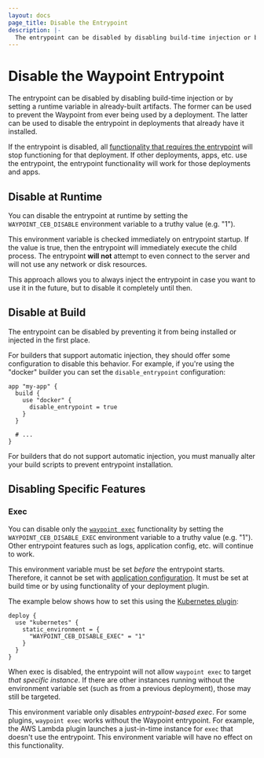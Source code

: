 ```yaml
---
layout: docs
page_title: Disable the Entrypoint
description: |-
  The entrypoint can be disabled by disabling build-time injection or by setting a runtime variable in already-built artifacts.
---
```


# Disable the Waypoint Entrypoint

The entrypoint can be disabled by disabling build-time injection or
by setting a runtime variable in already-built artifacts. The former can
be used to prevent the Waypoint from ever being used by a deployment. The
latter can be used to disable the entrypoint in deployments that already
have it installed.

If the entrypoint is disabled, all
[functionality that requires the entrypoint](/waypoint/docs/entrypoint#functionality)
will stop functioning for that deployment. If other deployments, apps, etc.
use the entrypoint, the entrypoint functionality will work for those
deployments and apps.

## Disable at Runtime

You can disable the entrypoint at runtime by setting the `WAYPOINT_CEB_DISABLE`
environment variable to a truthy value (e.g. "1").

This environment variable is checked immediately on entrypoint startup. If
the value is true, then the entrypoint will immediately execute the
child process. The entrypoint **will not** attempt to even connect to the
server and will not use any network or disk resources.

This approach allows you to always inject the entrypoint in case you
want to use it in the future, but to disable it completely until then.

## Disable at Build

The entrypoint can be disabled by preventing it from being installed or
injected in the first place.

For builders that support automatic injection, they should offer some
configuration to disable this behavior. For example, if you're using the
"docker" builder you can set the `disable_entrypoint` configuration:

```hcl
app "my-app" {
  build {
    use "docker" {
      disable_entrypoint = true
    }
  }

  # ...
}
```

For builders that do not support automatic injection, you must manually
alter your build scripts to prevent entrypoint installation.

## Disabling Specific Features

### Exec

You can disable only the [`waypoint exec`](/waypoint/docs/exec) functionality by
setting the `WAYPOINT_CEB_DISABLE_EXEC` environment variable to a truthy
value (e.g. "1"). Other entrypoint features such as logs, application config,
etc. will continue to work.

This environment variable must be set _before_ the entrypoint starts.
Therefore, it cannot be set with [application configuration](/waypoint/docs/app-config).
It must be set at build time or by using functionality of your deployment
plugin.

The example below shows how to set this using the [Kubernetes plugin](/waypoint/integrations/hashicorp/kubernetes):

```hcl
deploy {
  use "kubernetes" {
    static_environment = {
      "WAYPOINT_CEB_DISABLE_EXEC" = "1"
    }
  }
}
```

When exec is disabled, the entrypoint will not allow `waypoint exec` to
target _that specific instance_. If there are other instances running without
the environment variable set (such as from a previous deployment), those may
still be targeted.

This environment variable only disables _entrypoint-based exec_. For some
plugins, `waypoint exec` works without the Waypoint entrypoint. For example,
the AWS Lambda plugin launches a just-in-time instance for `exec` that
doesn't use the entrypoint. This environment variable will have no effect
on this functionality.
